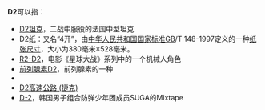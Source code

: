 {{DisambigNav|D|2}}
'''D2'''可以指：
*[[D2坦克|D2坦克]]，二战中服役的法国中型坦克
*D2纸：又名“4开”，由[[中华人民共和国国家标准|中华人民共和国国家标准]]GB/T 148-1997定义的一种[[纸张尺寸|纸张尺寸]]，大小为380毫米×528毫米。
*[[R2-D2|R2-D2]]，电影《星球大战》系列中的一个机械人角色
*[[前列腺素D2|前列腺素D2]]，前列腺素的一种
*{{link-hr|D2公路 (克罗地亚)|Državna cesta D2}}
*[[D2高速公路_(捷克)|D2高速公路 (捷克)]]
*[[D-2|D-2]]，韩国男子组合防弹少年团成员SUGA的Mixtape

{{Disambig|Cat=符号消歧义}}